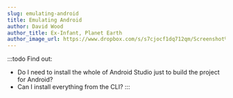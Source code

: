 ```yaml
---
slug: emulating-android
title: Emulating Android
author: David Wood
author_title: Ex-Infant, Planet Earth
author_image_url: https://www.dropbox.com/s/s7cjocf1dq712qm/Screenshot%202021-03-23%20at%2008.43.40.png?dl=1
---
```


:::todo
Find out:
- Do I need to install the whole of Android Studio just to build the project for Android?
- Can I install everything from the CLI?
:::